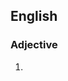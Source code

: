 ==English==
===Adjective===
{{en-adj|pos=[[door]] [[to]] door|-}}
# {{alternative spelling of|[[door-to-door]]}}